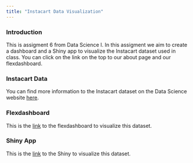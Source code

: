 ```yaml
---
title: "Instacart Data Visualization"
---
```


### Introduction

This is assigment 6 from Data Science I. In this assigment we aim to create a dashboard and a Shiny app to visualize the Instacart dataset used in class. You can click on the link on the top to our about page and our flexdashboard. 

### Instacart Data

You can find more information to the Instacart dataset on the Data Science website [here](http://jeffgoldsmith.com/DSI/dataset_instacart.html).

### Flexdashboard

This is the [link](https://angelgar.github.io/p8105_hw6/flexdashboard.html) to the flexdashboard to visualize this dataset.

### Shiny App

This is the [link](https://angelgar.shinyapps.io/shiny_instacart/) to the Shiny to visualize this dataset.
